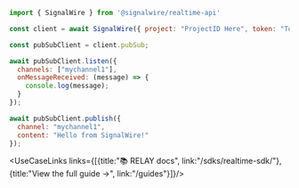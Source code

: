 ```js
import { SignalWire } from '@signalwire/realtime-api'

const client = await SignalWire({ project: "ProjectID Here", token: "Token Here" })

const pubSubClient = client.pubSub;

await pubSubClient.listen({
  channels: ["mychannel1"],
  onMessageReceived: (message) => {
    console.log(message);
  }
});

await pubSubClient.publish({
  channel: "mychannel1",
  content: "Hello from SignalWire!"
});
```


<UseCaseLinks links={[{title:"📚 RELAY docs", link:"/sdks/realtime-sdk/"}, {title:"View the full guide →", link:"/guides"}]}/>
